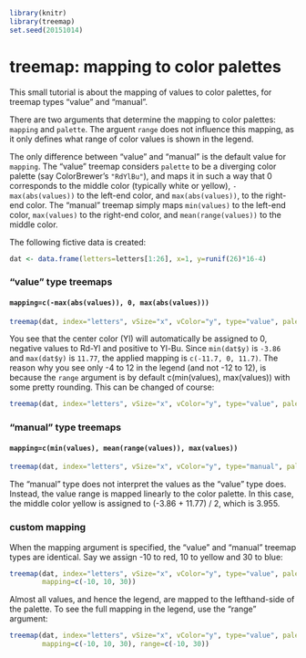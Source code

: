 <!--
%\VignetteEngine{knitr::knitr}
%\VignetteIndexEntry{treemap: mapping to color palettes}
-->

```r
library(knitr)
library(treemap)
set.seed(20151014)
```

treemap: mapping to color palettes
======================================================


This small tutorial is about the mapping of values to color palettes, for treemap types "value" and "manual".

There are two arguments that determine the mapping to color palettes: `mapping` and `palette`. The arguent `range` does not influence this mapping, as it only defines what range of color values is shown in the legend.


The only difference between "value" and "manual" is the default value for `mapping`. The "value" treemap considers `palette` to be a diverging color palette (say ColorBrewer's `"RdYlBu"`), and maps it in such a way that 0 corresponds to the middle color (typically white or yellow), `-max(abs(values))` to the left-end color, and `max(abs(values))`, to the right-end color. The "manual" treemap simply maps `min(values)` to the left-end color, `max(values)` to the right-end color, and `mean(range(values))` to the middle color.

The following fictive data is created:

```r
dat <- data.frame(letters=letters[1:26], x=1, y=runif(26)*16-4)
```


### "value" type treemaps

#### `mapping=c(-max(abs(values)), 0, max(abs(values)))`

```r
treemap(dat, index="letters", vSize="x", vColor="y", type="value", palette="RdYlBu")
```

You see that the center color (Yl) will automatically be assigned to 0, negative values to Rd-Yl and positive to Yl-Bu. Since `min(dat$y)` is `-3.86` and `max(dat$y)` is `11.77`, the applied mapping is `c(-11.7, 0, 11.7)`. The reason why you see only -4 to 12 in the legend (and not -12 to 12), is because the `range` argument is by default c(min(values), max(values)) with some pretty rounding. This can be changed of course:

```r
treemap(dat, index="letters", vSize="x", vColor="y", type="value", palette="RdYlBu", range=c(-12,12), n = 9)
```

### "manual" type treemaps

#### `mapping=c(min(values), mean(range(values)), max(values))`


```r
treemap(dat, index="letters", vSize="x", vColor="y", type="manual", palette="RdYlBu")
```

The "manual" type does not interpret the values as the "value" type does. Instead, the value range is mapped linearly to the color palette. In this case, the middle color yellow is assigned to (-3.86 + 11.77) / 2, which is 3.955.


### custom mapping

When the mapping argument is specified, the "value" and "manual" treemap types are identical. Say we assign -10 to red, 10 to yellow and 30 to blue:

```r
treemap(dat, index="letters", vSize="x", vColor="y", type="value", palette="RdYlBu", 
        mapping=c(-10, 10, 30))
```

Almost all values, and hence the legend, are mapped to the lefthand-side of the palette. To see the full mapping in the legend, use the "range" argument:

```r
treemap(dat, index="letters", vSize="x", vColor="y", type="value", palette="RdYlBu", 
        mapping=c(-10, 10, 30), range=c(-10, 30))
```
